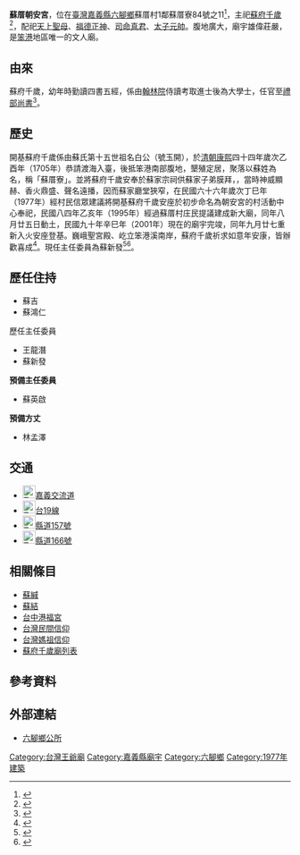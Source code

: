{{Expand|time=2013-11-02}}
{{東亞廟宇
| name = 嘉義縣六腳鄉朝安宮
| img = 
| img_capt = 
| image_width = 250px
| location = {{TWN}}<br/>[[嘉義縣|嘉義縣]][[六腳鄉|六腳鄉]]蘇厝村1鄰蘇厝寮84號之11
| god = 蘇府千歲
| type = 團體管理委員會制（募建）
| struct = 
| open_year = 
| cere_date = 蘇府大千歲農曆四月十二日<br>蘇府二千歲農曆十月初十日<br>蘇府三千歲農曆十一月十七日
}}
'''蘇厝朝安宮'''，位在[[臺灣|臺灣]][[嘉義縣|嘉義縣]][[六腳鄉|六腳鄉]]蘇厝村1鄰蘇厝寮84號之11<ref>{{Cite web |url=http://pda.cmoremap.com.tw/edm_detail_pda2.php?userid=124492&lat=23.508045&lon=120.251541 |title=廟宇風華詳細介紹－蘇厝朝安宮 |access-date=2013-11-10 |archive-date=2019-06-03 |archive-url=https://web.archive.org/web/20190603102129/http://pda.cmoremap.com.tw/edm_detail_pda2.php?userid=124492&lat=23.508045&lon=120.251541 |dead-url=no }}</ref>，主祀[[蘇府千歲|蘇府千歲]]<ref>{{Cite web |url=http://twgod.com/CwP/P/P5817.html |title=台灣寺廟網－六腳鄉朝安宮資料 |access-date=2013-11-10 |archive-date=2016-03-04 |archive-url=https://web.archive.org/web/20160304221721/http://twgod.com/CwP/P/P5817.html |dead-url=no }}</ref>，配祀[[天上聖母|天上聖母]]、[[福德正神|福德正神]]、[[司命真君|司命真君]]、[[太子元帥|太子元帥]]。腹地廣大，廟宇雄偉莊嚴，是[[笨港|笨港]]地區唯一的文人廟。

== 由來 ==
蘇府千歲，幼年時勤讀四書五經，係由[[翰林院|翰林院]]侍讀考取進士後為大學士，任官至[[禮部尚書|禮部尚書]]<ref>{{Cite web |url=http://cuy.ylc.edu.tw/~cuy14/eBook/ch2-3.htm |title=從笨港到北港\宗教篇 |access-date=2014-05-15 |archive-date=2015-07-10 |archive-url=https://web.archive.org/web/20150710114209/http://cuy.ylc.edu.tw/~cuy14/eBook/ch2-3.htm |dead-url=yes }}</ref>。

== 歷史 ==
開基蘇府千歲係由蘇氏第十五世祖名白公（號玉開），於[[清朝|清朝]][[康熙|康熙]]四十四年歲次乙酉年（1705年）恭請渡海入臺，後抵笨港南部腹地，墾殖定居，聚落以蘇姓為名，稱「蘇厝寮」。並將蘇府千歲安奉於蘇家宗祠供蘇家子弟膜拜，，當時神威顯赫、香火鼎盛、聲名遠播，因而蘇家廳堂狹窄，在民國六十六年歲次丁巳年（1977年）經村民信眾建議將開基蘇府千歲安座於初步命名為朝安宮的村活動中心奉祀，民國八四年乙亥年（1995年）經過蘇厝村庄民提議建成新大廟，同年八月廿五日動土，民國九十年辛巳年（2001年）現在的廟宇完竣，同年九月廿七重新入火安座登基。巍峨聖宮殿、屹立笨港溪南岸，蘇府千歲祈求如意年安康，皆辦歡喜成<ref>{{Cite web |url=http://www.baibai.com.tw/view-temple.asp?com_ser=9824 |title=台灣網路拜拜登錄資訊 |access-date=2013-11-10 |archive-date=2019-06-07 |archive-url=https://web.archive.org/web/20190607210502/http://www.baibai.com.tw/view-temple.asp?com_ser=9824 |dead-url=no }}</ref>。現任主任委員為蘇新發<ref>{{Cite web |url=http://8558.tw/html/2011/08/news_bct.html |title=嘉義縣六腳鄉寺廟介紹 |access-date=2013-11-10 |archive-date=2019-06-08 |archive-url=https://web.archive.org/web/20190608150550/http://8558.tw/html/2011/08/news_bct.html |dead-url=no }}</ref><ref>{{Cite web |url=http://www.templevisit.org/%E5%8F%B0%E7%81%A3%E5%AF%BA%E5%BB%9F%E9%80%9A%E8%A8%8A%E9%8C%84/%E5%98%89%E7%BE%A9%E7%B8%A3%E5%85%AD%E8%85%B3%E9%84%89.htm |title=古今寺廟巡禮－嘉義縣六腳鄉－蘇厝朝安宮 |access-date=2013-11-10 |archive-date=2019-06-10 |archive-url=https://web.archive.org/web/20190610044104/http://www.templevisit.org/%E5%8F%B0%E7%81%A3%E5%AF%BA%E5%BB%9F%E9%80%9A%E8%A8%8A%E9%8C%84/%E5%98%89%E7%BE%A9%E7%B8%A3%E5%85%AD%E8%85%B3%E9%84%89.htm |dead-url=no }}</ref>。

==歷任住持==
*蘇吉
*蘇鴻仁
;歷任主任委員
*王龍潛
*蘇新發
'''預備主任委員'''
* 蘇英啟
'''預備方丈'''
* 林孟澤

== 交通 ==
*[[File:TWHW1.svg|23px]][[嘉義交流道_(國道1號)|嘉義交流道]]
*[[File:TW_PHW19.svg|23px]][[台19線|台19線]]
*[[File:TW_CHW157.svg|23px]][[縣道157號|縣道157號]]
*[[File:TW_CHW166.svg|23px]][[縣道166號|縣道166號]]

== 相關條目 ==
*[[蘇緘|蘇緘]]
*[[蘇結|蘇結]]
*[[台中港福宮|台中港福宮]]
*[[台灣民間信仰|台灣民間信仰]]
*[[台灣媽祖信仰|台灣媽祖信仰]]
*[[蘇府千歲廟列表|蘇府千歲廟列表]]

== 參考資料 ==
{{reflist}}

==外部連結==
*[https://web.archive.org/web/20100725194616/http://lioujiao.cyhg.gov.tw/ 六腳鄉公所]

[[Category:台灣王爺廟|Category:台灣王爺廟]]
[[Category:嘉義縣廟宇|Category:嘉義縣廟宇]]
[[Category:六腳鄉|Category:六腳鄉]]
[[Category:1977年建築|Category:1977年建築]]